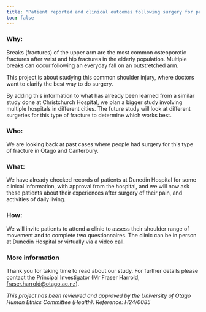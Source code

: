 ```yaml
---
title: "Patient reported and clinical outcomes following surgery for proximal humerus fractures"
toc: false
---
```


### Why:

Breaks (fractures) of the upper arm are the most common osteoporotic fractures after wrist and hip fractures in the elderly population. Multiple breaks can occur following an everyday fall on an outstretched arm.

This project is about studying this common shoulder injury, where doctors want to clarify the best way to do surgery.

By adding this information to what has already been learned from a similar study done at Christchurch Hospital, we plan a bigger study involving multiple hospitals in different cities. The future study will look at different surgeries for this type of fracture to determine which works best.

### Who:

We are looking back at past cases where people had surgery for this type of fracture in Otago and Canterbury.

### What:

We have already checked records of patients at Dunedin Hospital for some clinical information, with approval from the hospital, and we will now ask these patients about their experiences after surgery of their pain, and activities of daily living.

### How:

We will invite patients to attend a clinic to assess their shoulder range of movement and to complete two questionnaires. The clinic can be in person at Dunedin Hospital or virtually via a video call.

### More information

Thank you for taking time to read about our study. For further details please contact the Principal Investigator (Mr Fraser Harrold, <fraser.harrold@otago.ac.nz>).

*This project has been reviewed and approved by the University of Otago Human Ethics Committee (Health). Reference: H24/0085*
